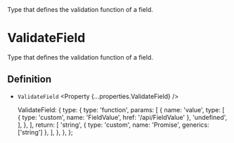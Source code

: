 
<Title>ValidateField</Title>
<Description>Type that defines the validation function of a field.</Description>

# ValidateField

Type that defines the validation function of a field.

## Definition

- `ValidateField` <Property {...properties.ValidateField} />

  ValidateField: {
    type: {
      type: 'function',
      params: [
        {
          name: 'value',
          type: [
            { type: 'custom', name: 'FieldValue', href: '/api/FieldValue' },
            'undefined',
          ],
        },
      ],
      return: [
        'string',
        { type: 'custom', name: 'Promise', generics: ['string'] },
      ],
    },
  },
};
